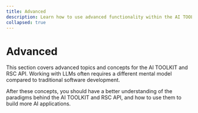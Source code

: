 ```yaml
---
title: Advanced
description: Learn how to use advanced functionality within the AI TOOLKIT and RSC API.
collapsed: true
---
```


# Advanced

This section covers advanced topics and concepts for the AI TOOLKIT and RSC API. Working with LLMs often requires a different mental model compared to traditional software development.

After these concepts, you should have a better understanding of the paradigms behind the AI TOOLKIT and RSC API, and how to use them to build more AI applications.
